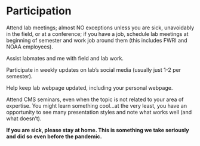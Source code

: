 # **Participation**

Attend lab meetings; almost NO exceptions unless you are sick, unavoidably in the field, or at a conference; if you have a job, schedule lab meetings at beginning of semester and work job around them (this includes FWRI and NOAA employees).

Assist labmates and me with field and lab work. 

Participate in weekly updates on lab’s social media (usually just 1-2 per semester).

Help keep lab webpage updated, including your personal webpage.

Attend CMS seminars, even when the topic is not related to your area of expertise. You might learn something cool…at the very least, you have an opportunity to see many presentation styles and note what works well (and what doesn’t).

**If you are sick, please stay at home. This is something we take seriously and did so even before the pandemic.** 
